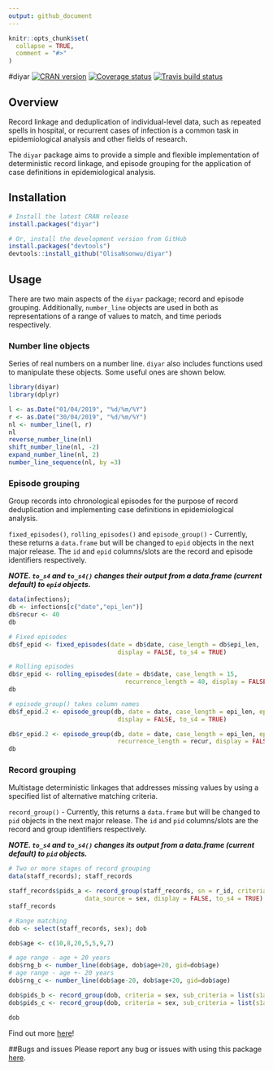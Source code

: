 ```yaml
---
output: github_document
---
```


```r
knitr::opts_chunk$set(
  collapse = TRUE,
  comment = "#>"
)
```

#diyar
[![CRAN version](http://www.r-pkg.org/badges/version/diyar)](https://cran.r-project.org/package=diyar)
[![Coverage status](https://codecov.io/gh/OlisaNsonwu/diyar/branch/master/graph/badge.svg)](https://codecov.io/github/OlisaNsonwu/diyar?branch=master)
[![Travis build status](https://travis-ci.org/OlisaNsonwu/diyar.svg?branch=master)](https://travis-ci.org/OlisaNsonwu/diyar)

## Overview
Record linkage and deduplication of individual-level data, such as repeated spells in hospital, or recurrent cases of infection is a common task in epidemiological analysis and other fields of research. 

The `diyar` package aims to provide a simple and flexible implementation of deterministic record linkage, and episode grouping for the application of case definitions in epidemiological analysis.

## Installation
```r
# Install the latest CRAN release 
install.packages("diyar")

# Or, install the development version from GitHub
install.packages("devtools")
devtools::install_github("OlisaNsonwu/diyar")
```

## Usage
There are two main aspects of the `diyar` package; record and episode grouping. Additionally, `number_line` objects are used in both as representations of a range of values to match, and time periods respectively. 

### Number line objects
Series of real numbers on a number line. `diyar` also includes functions used to manipulate these objects. Some useful ones are shown below.
```r
library(diyar)
library(dplyr)

l <- as.Date("01/04/2019", "%d/%m/%Y")
r <- as.Date("30/04/2019", "%d/%m/%Y")
nl <- number_line(l, r)
nl
reverse_number_line(nl)
shift_number_line(nl, -2)
expand_number_line(nl, 2)
number_line_sequence(nl, by =3)
```

### Episode grouping
Group records into chronological episodes for the purpose of record deduplication and implementing case definitions in epidemiological analysis.

`fixed_episodes()`, `rolling_episodes()` and `episode_group()` - Currently, these returns a `data.frame` but will be changed to `epid` objects in the next major release. The `id` and `epid` columns/slots are the record and episode identifiers respectively.

***NOTE. `to_s4` and `to_s4()` changes their output from a data.frame (current default) to `epid` objects.***

```r
data(infections);
db <- infections[c("date","epi_len")]
db$recur <- 40
db

# Fixed episodes
db$f_epid <- fixed_episodes(date = db$date, case_length = db$epi_len, 
                              display = FALSE, to_s4 = TRUE)

# Rolling episodes
db$r_epid <- rolling_episodes(date = db$date, case_length = 15, 
                                recurrence_length = 40, display = FALSE, to_s4 = TRUE)
db

# episode_group() takes column names
db$f_epid.2 <- episode_group(db, date = date, case_length = epi_len, episode_type = "fixed", 
                              display = FALSE, to_s4 = TRUE)

db$r_epid.2 <- episode_group(db, date = date, case_length = epi_len, episode_type = "rolling", 
                              recurrence_length = recur, display = FALSE, to_s4 = TRUE)
db
```

### Record grouping
Multistage deterministic linkages that addresses missing values by using a specified list of alternative matching criteria.

`record_group()` - Currently, this returns a `data.frame` but will be changed to `pid` objects in the next major release. The `id` and `pid` columns/slots are the record and group identifiers respectively.

***NOTE. `to_s4` and `to_s4()` changes its output from a data.frame (current default) to `pid` objects.***

```r
# Two or more stages of record grouping
data(staff_records); staff_records

staff_records$pids_a <- record_group(staff_records, sn = r_id, criteria = c(forename, surname),
                     data_source = sex, display = FALSE, to_s4 = TRUE)
staff_records

# Range matching
dob <- select(staff_records, sex); dob

dob$age <- c(10,8,20,5,5,9,7)

# age range - age + 20 years
dob$rng_b <- number_line(dob$age, dob$age+20, gid=dob$age)
# age range - age +- 20 years
dob$rng_c <- number_line(dob$age-20, dob$age+20, gid=dob$age)

dob$pids_b <- record_group(dob, criteria = sex, sub_criteria = list(s1a="rng_b"), display = FALSE, to_s4 = TRUE)
dob$pids_c <- record_group(dob, criteria = sex, sub_criteria = list(s1a="rng_c"), display = FALSE, to_s4 = TRUE)

dob
```

Find out more [here](https://olisansonwu.github.io/diyar/index.html)!

##Bugs and issues
Please report any bug or issues with using this package [here](https://github.com/OlisaNsonwu/diyar/issues).
